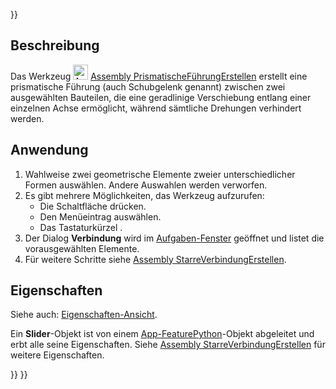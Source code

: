 <languages/>
{{UnfinishedDocu{{#translation:}}}}

{{Docnav/de
|[[Assembly_CreateJointCylindrical/de|ZylindrischeFührungErstellenl]]
|[[Assembly_CreateJointBall/de|KugelgelenkErstellen]]
|[[Assembly_Workbench/de|Assembly]]
|IconL=Assembly_CreateJointCylindrical.svg
|IconR=Assembly_CreateJointBall.svg
|IconC=Workbench_Assembly.svg
}}

{{GuiCommand/de
|Name=Assembly CreateJointSlider
|Name/de=Assembly PrismatischeFührungErstellen
|MenuLocation=Assembly → Gleitverbindung
|Workbenches=[[Assembly_Workbench/de|Assembly]]
|Shortcut={{KEY|S}}
|Version=1.0
|SeeAlso=
}}

<span id="Description"></span>
==Beschreibung==

Das Werkzeug [[Image:Assembly_CreateJointSlider.svg|24px]] [[Assembly_CreateJointSlider/de|Assembly PrismatischeFührungErstellen]] erstellt eine prismatische Führung (auch Schubgelenk genannt) zwischen zwei ausgewählten Bauteilen, die eine geradlinige Verschiebung entlang einer einzelnen Achse ermöglicht, während sämtliche Drehungen verhindert werden.

<span id="Usage"></span>
==Anwendung==

# Wahlweise zwei geometrische Elemente zweier unterschiedlicher Formen auswählen. Andere Auswahlen werden verworfen.
# Es gibt mehrere Möglichkeiten, das Werkzeug aufzurufen:
#* Die Schaltfläche {{Button|[[Image:Assembly_CreateJointSlider.svg|16px]] [[Assembly_CreateJointSlider/de|Schubgelenk]]}} drücken.
#* Den Menüeintrag  {{MenuCommand|Assembly → [[Image:Assembly_CreateJointSlider.svg|16px]] Schubgelenk}} auswählen.
#* Das Tastaturkürzel {{KEY|S}}.
# Der Dialog '''Verbindung''' wird im [[Task_panel/de|Aufgaben-Fenster]] geöffnet und listet die vorausgewählten Elemente.
# Für weitere Schritte siehe [[Assembly_CreateJointFixed/de#Anwendung|Assembly StarreVerbindungErstellen]].

<span id="Properties"></span>
==Eigenschaften==

Siehe auch: [[Property_View/de|Eigenschaften-Ansicht]].

Ein '''Slider'''-Objekt ist von einem [[App_FeaturePython/de|App-FeaturePython]]-Objekt abgeleitet und erbt alle seine Eigenschaften. Siehe [[Assembly_CreateJointFixed/de#Eigenschaften|Assembly StarreVerbindungErstellen]] für weitere Eigenschaften.


{{Docnav/de
|[[Assembly_CreateJointCylindrical/de|ZylindrischeFührungErstellenl]]
|[[Assembly_CreateJointBall/de|KugelgelenkErstellen]]
|[[Assembly_Workbench/de|Assembly]]
|IconL=Assembly_CreateJointCylindrical.svg
|IconR=Assembly_CreateJointBall.svg
|IconC=Workbench_Assembly.svg
}}

{{Assembly_Tools_navi{{#translation:}}}}
{{Userdocnavi{{#translation:}}}}